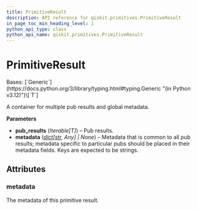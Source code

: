 ```yaml
---
title: PrimitiveResult
description: API reference for qiskit.primitives.PrimitiveResult
in_page_toc_min_heading_level: 1
python_api_type: class
python_api_name: qiskit.primitives.PrimitiveResult
---
```


# PrimitiveResult

<Class id="qiskit.primitives.PrimitiveResult" github="https://github.com/qiskit/qiskit/tree/main/qiskit/primitives/containers/primitive_result.py" signature="qiskit.primitives.PrimitiveResult(pub_results, metadata=None)">
  Bases: [`Generic`](https://docs.python.org/3/library/typing.html#typing.Generic "(in Python v3.12)")\[`T`]

  A container for multiple pub results and global metadata.

  **Parameters**

  *   **pub\_results** (*Iterable\[T]*) – Pub results.
  *   **metadata** ([*dict*](https://docs.python.org/3/library/stdtypes.html#dict "(in Python v3.12)")*\[*[*str*](https://docs.python.org/3/library/stdtypes.html#str "(in Python v3.12)")*, Any] | None*) – Metadata that is common to all pub results; metadata specific to particular pubs should be placed in their metadata fields. Keys are expected to be strings.

  ## Attributes

  ### metadata

  <Attribute id="qiskit.primitives.PrimitiveResult.metadata" name="metadata">
    The metadata of this primitive result.
  </Attribute>
</Class>

